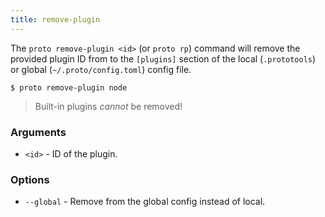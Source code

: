 ```yaml
---
title: remove-plugin
---
```



<VersionLabel version="0.16.0" header />

The `proto remove-plugin <id>` (or `proto rp`) command will remove the provided plugin ID from to
the `[plugins]` section of the local (`.prototools`) or global (`~/.proto/config.toml`) config file.

```shell
$ proto remove-plugin node
```

> Built-in plugins _cannot_ be removed!

### Arguments

- `<id>` - ID of the plugin.

### Options

- `--global` - Remove from the global config instead of local.
